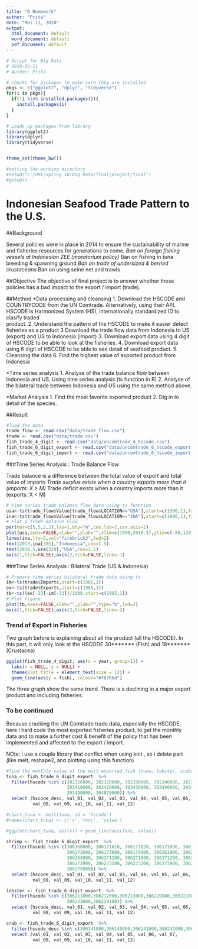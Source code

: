 ```yaml
---
title: "R Homework"
author: "Prita"
date: "Mei 11, 2018"
output:
  html_document: default
  word_document: default
  pdf_document: default
---
```


```r

# Script for Big Data 
# 2018-05-11
# Author: Prita 

# checks for packages to make sure they are installed
pkgs <- c("ggplot2", "dplyr", "tidyverse")
for(i in pkgs){
  if(!i %in% installed.packages()){
    install.packages(i)
  }
}

# Loads up packages from library
library(ggplot2)
library(dplyr)
library(tidyverse)


theme_set(theme_bw())

#setting the working directory
#setwd("C:/URI/Spring 18/Big Data/final/project/final")
#getwd()

```

# Indonesian Seafood Trade Pattern to the U.S.

##Background

Several policies were in place in 2014 to ensure the sustainability of marine and fisheries resources for generations to come.
*Ban on foreign fishing vessels at Indonesian ZEE (moratorium policy)
*Ban on fishing in tuna breeding & spawning ground 
*Ban on trade of undersized & berried crustaceans 
*Ban on using seine net and trawls 

##Objective
The objective of final project is to answer whether these policies has a bad impact to the export / import (trade).

##Method 
*Data processing and cleansing
1. Download the HSCODE and COUNTRYCODE from the UN Comtrade. Alternatively, using their API.
   HSCODE is Harmonized System (HS), internationally standardized ID to clasify traded      
   product.
2. Understand the pattern of the HSCODE to make it easier detect fisheries as a product
3  Download the trade flow data from Indonesia to US (export) and US to Indonesia (import)
3. Download export data using 4 digit of HSCODE to be able to look at the fisheries. 
4. Download export data using 6 digit of HSCODE to be able to see detail of seafood product.
5. Cleansing the data
6. Find the highest value of exported product from Indonesia 

*Time series analysis
1. Analyse of the trade balance flow between Indonesia and US. Using time series analysis (ts function in R)
2. Analyse of the bilateral trade between Indonesia and US using the same method above. 

*Market Analysis
1. Find the most favorite exported product
2. Dig in to detail of the species. 

##Result 

```r
#load the data 
trade_flow <- read.csv("data/trade_flow.csv")
trade <- read.csv("data/trade.csv")
fish_trade_4_digit <- read.csv("data/uncomtrade_4_hscode.csv")
fish_trade_6_digit_export <- read.csv("data/uncomtrade_6_hscode_export.csv")
fish_trade_6_digit_import <- read.csv("data/uncomtrade_6_hscode_import.csv")
```

###Time Series Analysis : Trade Balance Flow

Trade balance is a difference between the total value of export and total value of imports
*Trade surplus exists when a country exports more than it (imports: X > M)
*Trade deficit exists when a country imports more than it (exports: X < M)

```r
# time series trade balance flow data using ts function
usa<-ts(trade_flow$Value[trade_flow$LOCATION=="USA"],start=c(1990,1),frequency=12)
ina<-ts(trade_flow$Value[trade_flow$LOCATION=="INA"],start=c(1990,1),frequency=12)
# Plot a Trade Balance Flow
par(mar=c(5,5,2,2),las=1,bty="n",cex.lab=2,cex.axis=2)
plot(usa,axes=FALSE,xlab="",ylab="",xlim=c(1990,2018.5),ylim=c(-80,120),lwd=2)
lines(ina,lty=2,col="firebrick3",lwd=2)
text(2017,ina[305],"Indonesia",cex=1.5)
text(2018.5,usa[329],"USA",cex=1.5)
axis(1,tick=FALSE);axis(2,tick=FALSE,line=-1)
```

###Time Series Analysis : Bilateral Trade (US & Indonesia)

```r
# Prepare time series bilateral trade data using ts  
im<-ts(trade$Imports,start=c(1985,1))
ex<-ts(trade$Exports,start=c(1985,1))
tb<-ts((ex[-33]-im[-33])/1000,start=c(1985,1))
# Plot figure
plot(tb,axes=FALSE,xlab="",ylab="",type="b",lwd=2)
axis(1,tick=FALSE);axis(2,tick=FALSE,line=-2)
```

### Trend of Export in Fisheries
Two graph before is explaining about all the product (all the HSCODE). In this part, it will only look at the HSCODE 30******* (Fish) and 18******* (Crustacea)


```r
ggplot(fish_trade_4_digit, aes(x = year, group=1)) +
  labs(x = NULL, y = NULL) + 
  theme(plot.title = element_text(size = 12)) + 
  geom_line(aes(y = fish), colour="#f8766d") 
```

The three graph show the same trend. There is a declining in a major export product and including fisheries. 

### To be continued
Because cracking the UN Comtrade trade data, especially the HSCODE, here i hard code the most exported fisheries product, to get the monthly data and to make a further cost & benefit of the policy that has been implemented and affected to the export / import. 

NOte: i use a couple library that conflict when using knit , so i delete part (like melt, reshape2, and plotting using this function)

```r
#find the monthly value of the most exported fish (tuna, lobster, crabs, shrimp)
tuna <- fish_trade_6_digit_export  %>% 
  filter(hscode %in% c(302310000, 302320000, 302330000, 302340000, 302390000,
                       303410000, 303420000, 303430000, 303440000, 303460000,
                       303490000, 304870000)) %>%
  select (hscode_desc, val_01, val_02, val_03, val_04, val_05, val_06, val_07, 
          val_08, val_09, val_10, val_11, val_12)

#chart_tuna <- melt(tuna, id = 'hscode')
#names(chart_tuna) <- c('x','func', 'value')

#ggplot(chart_tuna, aes(x)) + geom_line(aes(func, value))

shrimp <- fish_trade_6_digit_export  %>% 
  filter(hscode %in% c(306160000, 306171010, 306171020, 306171090, 306172010, 306172030, 
                       306172090, 306173000, 306179000, 306261000, 306262000, 306263000, 
                       306264900, 306271200, 306271900, 306271200, 306271900, 306272200, 
                       306272900, 306273100, 306273200, 306273900, 306274100, 306274900, 
                       306279900)) %>% 
  select (hscode_desc, val_01, val_02, val_03, val_04, val_05, val_06, val_07, 
          val_08, val_09, val_10, val_11, val_12) 

lobster <- fish_trade_6_digit_export  %>% 
  filter(hscode %in% c(306211000,306212000,306213000,306219900,306221000,306222000,
                       306223000,306229100)) %>% 
  select (hscode_desc, val_01, val_02, val_03, val_04, val_05, val_06, val_07, 
          val_08, val_09, val_10, val_11, val_12) 

crab <- fish_trade_6_digit_export  %>% 
  filter(hscode_desc %in% c(306141000,306149000,306241000,306242000,306249100,306249910,306249990)) %>% 
  select (val_01, val_02, val_03, val_04, val_05, val_06, val_07, 
          val_08, val_09, val_10, val_11, val_12) 

```

